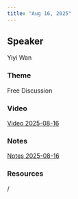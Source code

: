 ```yaml
---
title: "Aug 16, 2025"
---
```


## Speaker
Yiyi Wan

### Theme
Free Discussion

### Video
[Video 2025-08-16](https://drive.google.com/file/d/1KHlxr5qpbwdZSM04D-GQE7fcRciP_P__/view?usp=sharing)

### Notes
[Notes 2025-08-16](https://drive.google.com/file/d/1EFua-s0XxxfsMRGX6ewFZqp7immhfag1/view?usp=sharing)

### Resources
/